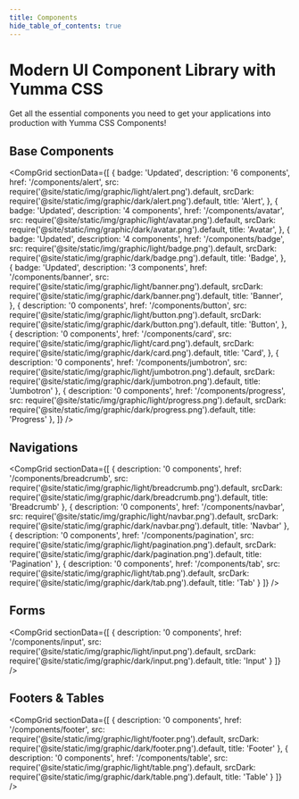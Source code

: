```yaml
---
title: Components
hide_table_of_contents: true
---
```



# Modern UI Component Library with Yumma CSS

Get all the essential components you need to get your applications into production with Yumma CSS Components!

## Base Components

<CompGrid
  sectionData={[
    {
      badge: 'Updated',
      description: '6 components',
      href: '/components/alert',
      src: require('@site/static/img/graphic/light/alert.png').default,
      srcDark: require('@site/static/img/graphic/dark/alert.png').default,
      title: 'Alert',
    },
    {
      badge: 'Updated',
      description: '4 components',
      href: '/components/avatar',
      src: require('@site/static/img/graphic/light/avatar.png').default,
      srcDark: require('@site/static/img/graphic/dark/avatar.png').default,
      title: 'Avatar',
    },
    {
      badge: 'Updated',
      description: '4 components',
      href: '/components/badge',
      src: require('@site/static/img/graphic/light/badge.png').default,
      srcDark: require('@site/static/img/graphic/dark/badge.png').default,
      title: 'Badge',
    },
    {
      badge: 'Updated',
      description: '3 components',
      href: '/components/banner',
      src: require('@site/static/img/graphic/light/banner.png').default,
      srcDark: require('@site/static/img/graphic/dark/banner.png').default,
      title: 'Banner',
    },
    {
      description: '0 components',
      href: '/components/button',
      src: require('@site/static/img/graphic/light/button.png').default,
      srcDark: require('@site/static/img/graphic/dark/button.png').default,
      title: 'Button',
    },
    {
      description: '0 components',
      href: '/components/card',
      src: require('@site/static/img/graphic/light/card.png').default,
      srcDark: require('@site/static/img/graphic/dark/card.png').default,
      title: 'Card',
    },
    {
      description: '0 components',
      href: '/components/jumbotron',
      src: require('@site/static/img/graphic/light/jumbotron.png').default,
      srcDark: require('@site/static/img/graphic/dark/jumbotron.png').default,
      title: 'Jumbotron'
    },
    {
      description: '0 components',
      href: '/components/progress',
      src: require('@site/static/img/graphic/light/progress.png').default,
      srcDark: require('@site/static/img/graphic/dark/progress.png').default,
      title: 'Progress'
    },
 ]}
/>

## Navigations

<CompGrid
 sectionData={[
    {
      description: '0 components',
      href: '/components/breadcrumb',
      src: require('@site/static/img/graphic/light/breadcrumb.png').default,
      srcDark: require('@site/static/img/graphic/dark/breadcrumb.png').default,
      title: 'Breadcrumb'
    },
    {
      description: '0 components',
      href: '/components/navbar',
      src: require('@site/static/img/graphic/light/navbar.png').default,
      srcDark: require('@site/static/img/graphic/dark/navbar.png').default,
      title: 'Navbar'
    },
    {
      description: '0 components',
      href: '/components/pagination',
      src: require('@site/static/img/graphic/light/pagination.png').default,
      srcDark: require('@site/static/img/graphic/dark/pagination.png').default,
      title: 'Pagination'
    },
    {
      description: '0 components',
      href: '/components/tab',
      src: require('@site/static/img/graphic/light/tab.png').default,
      srcDark: require('@site/static/img/graphic/dark/tab.png').default,
      title: 'Tab'
    }
 ]}
/>

## Forms

<CompGrid
 sectionData={[
  {
    description: '0 components',
    href: '/components/input',
    src: require('@site/static/img/graphic/light/input.png').default,
    srcDark: require('@site/static/img/graphic/dark/input.png').default,
    title: 'Input'
  }
 ]}
/>

## Footers & Tables

<CompGrid
 sectionData={[
    {
      description: '0 components',
      href: '/components/footer',
      src: require('@site/static/img/graphic/light/footer.png').default,
      srcDark: require('@site/static/img/graphic/dark/footer.png').default,
      title: 'Footer'
    },
    {
      description: '0 components',
      href: '/components/table',
      src: require('@site/static/img/graphic/light/table.png').default,
      srcDark: require('@site/static/img/graphic/dark/table.png').default,
      title: 'Table'
    }
 ]}
/>